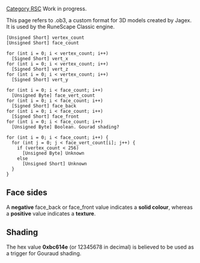 [[Category RSC]]
Work in progress.

This page refers to .ob3, a custom format for 3D models created by Jagex. It is used by the RuneScape Classic engine.

<pre>
[Unsigned Short] vertex_count
[Unsigned Short] face_count

for (int i = 0; i < vertex_count; i++)
  [Signed Short] vert_x
for (int i = 0; i < vertex_count; i++)
  [Signed Short] vert_z
for (int i = 0; i < vertex_count; i++)
  [Signed Short] vert_y

for (int i = 0; i < face_count; i++)
  [Unsigned Byte] face_vert_count
for (int i = 0; i < face_count; i++)
  [Signed Short] face_back
for (int i = 0; i < face_count; i++)
  [Signed Short] face_front
for (int i = 0; i < face_count; i++)
  [Unsigned Byte] Boolean. Gourad shading?

for (int i = 0; i < face_count; i++) {
  for (int j = 0; j < face_vert_count[i]; j++) {
    if (vertex_count < 256)
      [Unsigned Byte] Unknown
    else
      [Unsigned Short] Unknown
  }
}</pre>

== '''Face sides''' ==
A '''negative''' face_back or face_front value indicates a '''solid colour''', whereas a '''positive''' value indicates a '''texture'''.

== '''Shading''' ==
The hex value '''0xbc614e''' (or 12345678 in decimal) is believed to be used as a trigger for Gouraud shading.